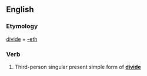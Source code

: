 ==English==

===Etymology===
[[divide]] + [[-eth]]

===Verb===
{{infl|en|verb form}}

# {{archaic}} Third-person singular present simple form of '''[[divide]]'''